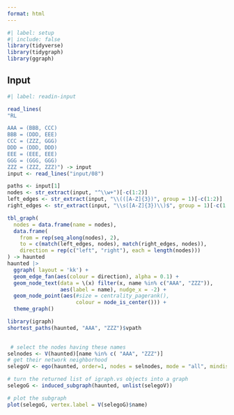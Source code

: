 ```yaml
---
format: html
---
```


```r
#| label: setup
#| include: false
library(tidyverse)
library(tidygraph)
library(ggraph)
```

## Input

```r
#| label: readin-input

read_lines(
"RL

AAA = (BBB, CCC)
BBB = (DDD, EEE)
CCC = (ZZZ, GGG)
DDD = (DDD, DDD)
EEE = (EEE, EEE)
GGG = (GGG, GGG)
ZZZ = (ZZZ, ZZZ)") -> input
input <- read_lines("input/08")
```

```r
paths <- input[1]
nodes <- str_extract(input, "^\\w+")[-c(1:2)]
left_edges <- str_extract(input, "\\(([A-Z]{3})", group = 1)[-c(1:2)]
right_edges <- str_extract(input, "\\s([A-Z]{3})\\)$", group = 1)[-c(1:2)]

tbl_graph(
  nodes = data.frame(name = nodes),
  data.frame(
    from = rep(seq_along(nodes), 2),
    to = c(match(left_edges, nodes), match(right_edges, nodes)),
    direction = rep(c("left", "right"), each = length(nodes)))
) -> haunted
haunted |> 
  ggraph( layout = 'kk') + 
  geom_edge_fan(aes(colour = direction), alpha = 0.1) + 
  geom_node_text(data = \(x) filter(x, name %in% c("AAA", "ZZZ")),
                 aes(label = name), nudge_x = -2) +
  geom_node_point(aes(#size = centrality_pagerank(), 
                      colour = node_is_center())) +
  theme_graph()


```

```r
library(igraph)
shortest_paths(haunted, "AAA", "ZZZ")$vpath

 
 # select the nodes having these names
selnodes <- V(haunted)[name %in% c( "AAA", "ZZZ")]
# get their network neighborhood 
selegoV <- ego(haunted, order=1, nodes = selnodes, mode = "all", mindist = 0)

# turn the returned list of igraph.vs objects into a graph
selegoG <- induced_subgraph(haunted, unlist(selegoV))

# plot the subgraph
plot(selegoG, vertex.label = V(selegoG)$name)
```

